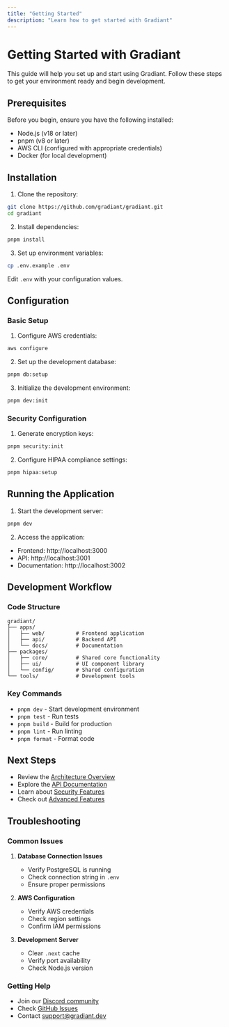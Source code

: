 ```yaml
---
title: "Getting Started"
description: "Learn how to get started with Gradiant"
---
```


# Getting Started with Gradiant

This guide will help you set up and start using Gradiant. Follow these steps to get your environment ready and begin development.

## Prerequisites

Before you begin, ensure you have the following installed:

- Node.js (v18 or later)
- pnpm (v8 or later)
- AWS CLI (configured with appropriate credentials)
- Docker (for local development)

## Installation

1. Clone the repository:

```bash
git clone https://github.com/gradiant/gradiant.git
cd gradiant
```

2. Install dependencies:

```bash
pnpm install
```

3. Set up environment variables:

```bash
cp .env.example .env
```

Edit `.env` with your configuration values.

## Configuration

### Basic Setup

1. Configure AWS credentials:

```bash
aws configure
```

2. Set up the development database:

```bash
pnpm db:setup
```

3. Initialize the development environment:

```bash
pnpm dev:init
```

### Security Configuration

1. Generate encryption keys:

```bash
pnpm security:init
```

2. Configure HIPAA compliance settings:

```bash
pnpm hipaa:setup
```

## Running the Application

1. Start the development server:

```bash
pnpm dev
```

2. Access the application:

- Frontend: http://localhost:3000
- API: http://localhost:3001
- Documentation: http://localhost:3002

## Development Workflow

### Code Structure

```
gradiant/
├── apps/
│   ├── web/          # Frontend application
│   ├── api/          # Backend API
│   └── docs/         # Documentation
├── packages/
│   ├── core/         # Shared core functionality
│   ├── ui/           # UI component library
│   └── config/       # Shared configuration
└── tools/            # Development tools
```

### Key Commands

- `pnpm dev` - Start development environment
- `pnpm test` - Run tests
- `pnpm build` - Build for production
- `pnpm lint` - Run linting
- `pnpm format` - Format code

## Next Steps

- Review the [Architecture Overview](/docs/architecture)
- Explore the [API Documentation](/api/overview)
- Learn about [Security Features](/docs/security)
- Check out [Advanced Features](/docs/advanced-features)

## Troubleshooting

### Common Issues

1. **Database Connection Issues**

   - Verify PostgreSQL is running
   - Check connection string in `.env`
   - Ensure proper permissions

2. **AWS Configuration**

   - Verify AWS credentials
   - Check region settings
   - Confirm IAM permissions

3. **Development Server**
   - Clear `.next` cache
   - Verify port availability
   - Check Node.js version

### Getting Help

- Join our [Discord community](https://discord.gg/gradiant)
- Check [GitHub Issues](https://github.com/gradiant/issues)
- Contact [support@gradiant.dev](mailto:support@gradiant.dev)
